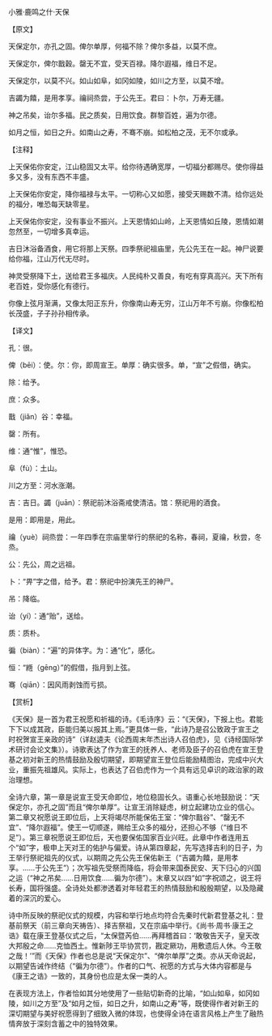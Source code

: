 

小雅·鹿鸣之什·天保

【原文】

天保定尔，亦孔之固。俾尔单厚，何福不除？俾尔多益，以莫不庶。

天保定尔，俾尔戬穀。罄无不宜，受天百禄。降尔遐福，维日不足。

天保定尔，以莫不兴。如山如阜，如冈如陵，如川之方至，以莫不增。

吉蠲为饎，是用孝享。禴祠烝尝，于公先王。君曰：卜尔，万寿无疆。

神之吊矣，诒尔多福。民之质矣，日用饮食。群黎百姓，遍为尔德。

如月之恒，如日之升。如南山之寿，不骞不崩。如松柏之茂，无不尔或承。

【注释】

上天保佑你安定，江山稳固又太平。给你待遇确宽厚，一切福分都赐尽。使你得益多又多，没有东西不丰盛。

上天保佑你安定，降你福禄与太平。一切称心又如愿，接受天赐数不清。给你远处的福分，唯恐每天缺零星。

上天保佑你安定，没有事业不振兴。上天恩情如山岭，上天恩情如丘陵，恩情如潮忽然至，一切增多真幸运。

吉日沐浴备酒食，用它将那上天祭。四季祭祀祖庙里，先公先王在一起。神尸说要给你福，江山万代无尽时。

神灵受祭降下土，送给君王多福庆。人民纯朴又善良，有吃有穿真高兴。天下所有老百姓，受你感化有德行。

你像上弦月渐满，又像太阳正东升，你像南山寿无穷，江山万年不亏崩。你像松柏长茂盛，子子孙孙相传承。

【译文】

孔：很。

俾（bēi）：使。尔：你，即周宣王。单厚：确实很多。单，“宣”之假借，确实。

除：给予。

庶：众多。

戬（jiǎn）谷：幸福。

罄：所有。

维：通“惟”，惟恐。

阜（fù）：土山。

川之方至：河水涨潮。

吉：吉日。蠲（juān）：祭祀前沐浴斋戒使清洁。馆：祭祀用的酒食。

是用：即用是，用此。

禴（yuè）祠烝尝：一年四季在宗庙里举行的祭祀的名称，春祠，夏禴，秋尝，冬烝。

公：先公，周之远祖。

卜：“畀”字之借，给予。君：祭祀中扮演先王的神尸。

吊：降临。

诒（yí）：通“贻”，送给。

质：质朴。

徧（biàn）：“遍”的异体字。为：通“化”，感化。

恒：“緪（gēng）”的假借，指月到上弦。

骞（qiān）：因风雨剥蚀而亏损。

【赏析】

《天保》是一首为君王祝愿和祈福的诗。《毛诗序》云：“《天保》，下报上也。君能下下以成其政，臣能归美以报其上焉。”更具体一些，“此诗乃是召公致政于宣王之时祝贺宣王亲政的诗”（详赵逵夫《论西周末年杰出诗人召伯虎》，见《诗经国际学术研讨会论文集》）。诗歌表达了作为宣王的抚养人、老师及臣子的召伯虎在宣王登基之初对新王的热情鼓励及殷切期望，即期望宣王登位后能励精图治，完成中兴大业，重振先祖雄风。实际上，也表达了召伯虎作为一个具有远见卓识的政治家的政治理想。

全诗六章，第一章是说宣王受天命即位，地位稳固长久。语重心长地鼓励说：“天保定尔，亦孔之固”而且“俾尔单厚”。让宣王消除疑虑，树立起建功立业的信心。第二章又祝愿说王即位后，上天将竭尽所能保佑王室：“俾尔戬谷”、“罄无不宜”、“降尔遐福”。使王一切顺遂，赐给王众多的福分，还担心不够（“维日不足”）。第三章祝愿说王即位后，天也要保佑国家百业兴旺。此章中作者连用五个“如”字，极申上天对王的佑护与偏爱。诗从第四章起，先写选择吉利的日子，为王举行祭祀祖先的仪式，以期周之先公先王保佑新王（“吉蠲为饎，是用孝享。……于公先王”）；次写祖先受祭而降临，将会带来国泰民安、天下归心的兴国之运（“神之吊矣……日用饮食……徧为尔德”）。末章又以四“如”字祝颂之，说王将长寿，国将强盛。全诗处处都渗透着对年轻君王的热情鼓励和殷殷期望，以及隐藏着的深沉的爱心。

诗中所反映的祭祀仪式的规模，内容和举行地点均符合先秦时代新君登基之礼：登基前祭天（前三章向天祷告）、择吉祭祖，又在宗庙中举行。《尚书·周书·康王之诰》载在康王登基仪式之后，“太保暨芮伯……再拜稽首曰：‘敢敬告天子，皇天改大邦殷之命……克恤西土。惟新陟王毕协赏罚，戡定厥功，用敷遗后人休。今王敬之哉！’”而《天保》作者也总是说“天保定尔”、“俾尔单厚”之类。亦从天命说起，以期望告诫作终结（“徧为尔德”）。作者的口气、祝愿的方式与大体内容都是与《康王之诰》一致的，其身份也应是太保一类的人。

在表现方法上，作者恰如其分地使用了一些贴切新奇的比喻，“如山如阜，如冈如陵，如川之方至”及“如月之恒，如日之升，如南山之寿”等，既使得作者对新王的深切期望与美好祝愿得到了细致入微的体现，也使得全诗在语言风格上产生了融热情奔放于深刻含蓄之中的独特效果。

